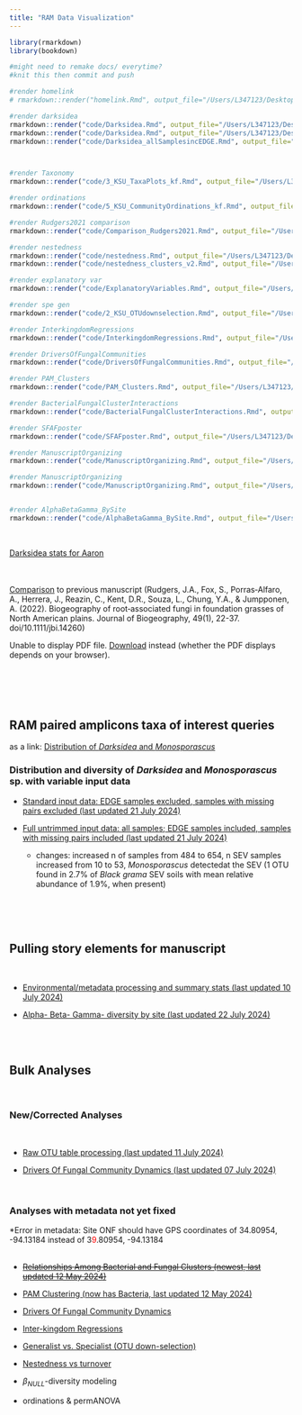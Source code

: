 ```yaml
---
title: "RAM Data Visualization"
---
```


```r
library(rmarkdown)
library(bookdown)

#might need to remake docs/ everytime?
#knit this then commit and push

#render homelink
# rmarkdown::render("homelink.Rmd", output_file="/Users/L347123/Desktop/ksu-paired-amplicon-workflow/code/homelink")

#render darksidea
rmarkdown::render("code/Darksidea.Rmd", output_file="/Users/L347123/Desktop/ksu-paired-amplicon-workflow/docs/github_darksidea")
rmarkdown::render("code/Darksidea.Rmd", output_file="/Users/L347123/Desktop/ksu-paired-amplicon-workflow/docs/github_darksidea_noEDGEnoMP")
rmarkdown::render("code/Darksidea_allSamplesincEDGE.Rmd", output_file="/Users/L347123/Desktop/ksu-paired-amplicon-workflow/docs/github_darksidea_allSamplesincEDGE")



#render Taxonomy
rmarkdown::render("code/3_KSU_TaxaPlots_kf.Rmd", output_file="/Users/L347123/Desktop/ksu-paired-amplicon-workflow/docs/github_taxonomy")

#render ordinations
rmarkdown::render("code/5_KSU_CommunityOrdinations_kf.Rmd", output_file="/Users/L347123/Desktop/ksu-paired-amplicon-workflow/docs/github_ordinations")

#render Rudgers2021 comparison
rmarkdown::render("code/Comparison_Rudgers2021.Rmd", output_file="/Users/L347123/Desktop/ksu-paired-amplicon-workflow/docs/github_Comparison_Rudgers2021")

#render nestedness
rmarkdown::render("code/nestedness.Rmd", output_file="/Users/L347123/Desktop/ksu-paired-amplicon-workflow/docs/github_nestedness")
rmarkdown::render("code/nestedness_clusters_v2.Rmd", output_file="/Users/L347123/Desktop/ksu-paired-amplicon-workflow/docs/github_nestedness_clusters")

#render explanatory var
rmarkdown::render("code/ExplanatoryVariables.Rmd", output_file="/Users/L347123/Desktop/ksu-paired-amplicon-workflow/docs/github_explanatoryVariables")

#render spe gen
rmarkdown::render("code/2_KSU_OTUdownselection.Rmd", output_file="/Users/L347123/Desktop/ksu-paired-amplicon-workflow/docs/github_generalist_v_specialist")

#render InterkingdomRegressions
rmarkdown::render("code/InterkingdomRegressions.Rmd", output_file="/Users/L347123/Desktop/ksu-paired-amplicon-workflow/docs/github_InterkingdomRegressions")

#render DriversOfFungalCommunities
rmarkdown::render("code/DriversOfFungalCommunities.Rmd", output_file="/Users/L347123/Desktop/ksu-paired-amplicon-workflow/docs/github_DriversOfFungalCommunities3")

#render PAM_Clusters
rmarkdown::render("code/PAM_Clusters.Rmd", output_file="/Users/L347123/Desktop/ksu-paired-amplicon-workflow/docs/github_PAM_Clusters")

#render BacterialFungalClusterInteractions
rmarkdown::render("code/BacterialFungalClusterInteractions.Rmd", output_file="/Users/L347123/Desktop/ksu-paired-amplicon-workflow/docs/github_BacterialFungal_Cluster_Interactions")

#render SFAFposter
rmarkdown::render("code/SFAFposter.Rmd", output_file="/Users/L347123/Desktop/ksu-paired-amplicon-workflow/docs/github_SFAFposter")

#render ManuscriptOrganizing
rmarkdown::render("code/ManuscriptOrganizing.Rmd", output_file="/Users/L347123/Desktop/ksu-paired-amplicon-workflow/docs/github_ManuscriptOrganizing")

#render ManuscriptOrganizing
rmarkdown::render("code/ManuscriptOrganizing.Rmd", output_file="/Users/L347123/Desktop/ksu-paired-amplicon-workflow/docs/github_ManuscriptOrganizing")


#render AlphaBetaGamma_BySite
rmarkdown::render("code/AlphaBetaGamma_BySite.Rmd", output_file="/Users/L347123/Desktop/ksu-paired-amplicon-workflow/docs/github_AlphaBetaGamma_BySite")

```

\

<a href="github_darksidea.html" target="_blank">Darksidea stats for Aaron</a>

\
\
<a href="github_Comparison_Rudgers2021.html" target="_blank">Comparison</a> to previous manuscript (Rudgers, J.A., Fox, S., Porras‐Alfaro, A., Herrera, J., Reazin, C., Kent, D.R., Souza, L., Chung, Y.A., & Jumpponen, A. (2022). Biogeography of root‐associated fungi in foundation grasses of North American plains. Journal of Biogeography, 49(1), 22-37. doi/10.1111/jbi.14260)\
<object data="/Users/L347123/Desktop/ksu-paired-amplicon-workflow/docs/JournalofBiogeography2021_Rudgers_BiogeographyOfRootAssociatedFungiInFoundationGrassesOfNorthAmericanPlains.pdf" type="application/pdf" width="100%" height="500px">

<p>Unable to display PDF file. <a href="/Users/L347123/Desktop/ksu-paired-amplicon-workflow/docs/JournalofBiogeography2021_Rudgers_BiogeographyOfRootAssociatedFungiInFoundationGrassesOfNorthAmericanPlains.pdf">Download</a> instead (whether the PDF displays depends on your browser).</p>

</object>

\
\
\

# {.unnumbered}

## RAM paired amplicons taxa of interest queries {.unnumbered}

as a link: <a href="DistributionOfDarksideaMono.html" target="_blank">Distribution of *Darksidea* and *Monosporascus*</a>

### Distribution and diversity of *Darksidea* and *Monosporascus* sp. with variable input data {.unnumbered}

-   <a href="github_darksidea_noEDGEnoMP.html" target="_blank">[Standard input data:]{.underline} EDGE samples excluded, samples with missing pairs excluded (last updated 21 July 2024)</a>

-   <a href="github_darksidea_allSamplesincEDGE.html" target="_blank">Full untrimmed input data: [all samples]{.underline}; EDGE samples included, samples with missing pairs included (last updated 21 July 2024)</a>

    -   changes: increased n of samples from 484 to 654, n SEV samples increased from 10 to 53, *Monosporascus* detectedat the SEV (1 OTU found in 2.7% of *Black grama* SEV soils with mean relative abundance of 1.9%, when present)

\
\
\

## Pulling story elements for manuscript {.unnumbered}

\

-   <a href="github_explanatoryVariables.html" target="_blank">Environmental/metadata processing and summary stats (last updated 10 July 2024)</a>

-   <a href="github_AlphaBetaGamma_BySite.html" target="_blank">Alpha- Beta- Gamma- diversity by site (last updated 22 July 2024)</a>

\
\

## Bulk Analyses {.unnumbered}

\

### New/Corrected Analyses {.unnumbered}

\

-   <a href="1_KSU_16S_ITS_otu_processing_kf_EXAMPLE.html" target="_blank">Raw OTU table processing (last updated 11 July 2024)</a>

-   <a href="github_DriversOfFungalCommunities3.html" target="_blank">Drivers Of Fungal Community Dynamics (last updated 07 July 2024)</a>

\

### Analyses with metadata not yet fixed {.unnumbered}

\*Error in metadata: Site ONF should have GPS coordinates of 34.80954, -94.13184 instead of 3[9]{style="color:red;"}.80954, -94.13184\
\

-   <a href="/github_BacterialFungal_Cluster_Interactions.html" target="_blank">~~Relationships Among Bacterial and Fungal Clusters (newest, last updated 12 May 2024)~~</a>

-   <a href="github_PAM_Clusters.html" target="_blank">PAM Clustering (now has Bacteria, last updated 12 May 2024)</a>

-   <a href="github_DriversOfFungalCommunities2.html" target="_blank">Drivers Of Fungal Community Dynamics</a>

-   <a href="github_InterkingdomRegressions.html" target="_blank">Inter-kingdom Regressions</a>

-   <a href="github_generalist_v_specialist.html" target="_blank">Generalist vs. Specialist (OTU down-selection)</a>

-   <a href="github_nestedness.html" target="_blank">Nestedness vs turnover</a>

-   $\beta_{NULL}$-diversity modeling

-   ordinations & permANOVA
